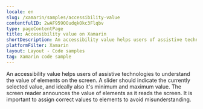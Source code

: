 ```yaml
---
locale: en
slug: /xamarin/samples/accessibility-value
contentfulID: 2wAF959OOudqkOkc3Flqbv
type: pageContentPage
title: Accessibility value on Xamarin
shortDescription: An accessibility value helps users of assistive technologies to understand the value of elements on the screen.
platformFilter: Xamarin
layout: Layout - Code samples
tag: Xamarin code sample
---
```


An accessibility value helps users of assistive technologies to understand the value of elements on the screen. A slider should indicate the currently selected value, and ideally also it's minimum and maximum value. The screen reader announces the value of elements as it reads the screen. It is important to assign correct values to elements to avoid misunderstanding.

<CodeSample id="accessibility-value" locale="en" platform="xamarin"/>